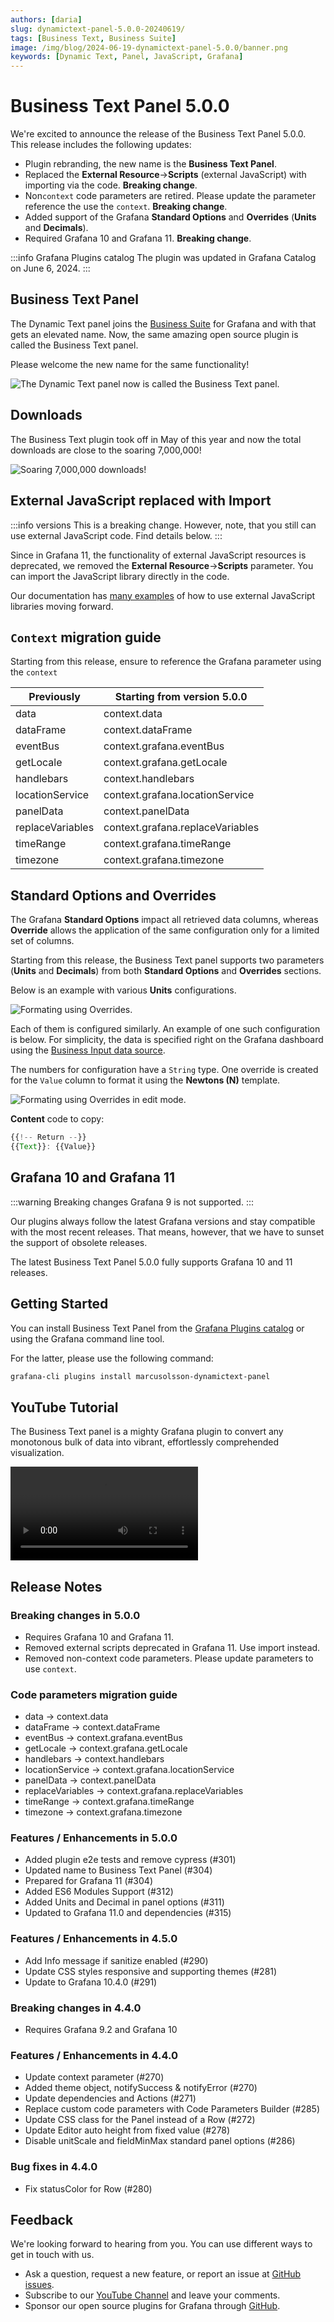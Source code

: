 ```yaml
---
authors: [daria]
slug: dynamictext-panel-5.0.0-20240619/
tags: [Business Text, Business Suite]
image: /img/blog/2024-06-19-dynamictext-panel-5.0.0/banner.png
keywords: [Dynamic Text, Panel, JavaScript, Grafana]
---
```



# Business Text Panel 5.0.0

We're excited to announce the release of the Business Text Panel 5.0.0. This release includes the following updates:

- Plugin rebranding, the new name is the **Business Text Panel**.
- Replaced the **External Resource**->**Scripts** (external JavaScript) with importing via the code. **Breaking change**.
- Non`context` code parameters are retired. Please update the parameter reference the use the `context`. **Breaking change**.
- Added support of the Grafana **Standard Options** and **Overrides** (**Units** and **Decimals**).
- Required Grafana 10 and Grafana 11. **Breaking change**.

:::info Grafana Plugins catalog
The plugin was updated in Grafana Catalog on June 6, 2024.
:::

## Business Text Panel

The Dynamic Text panel joins the [Business Suite](/plugins/) for Grafana and with that gets an elevated name. Now, the same amazing open source plugin is called the Business Text panel.

Please welcome the new name for the same functionality!

<Image
  title="The Dynamic Text panel now is called the Business Text panel."
  src="/img/blog/2024-06-19-dynamictext-panel-5.0.0/new-name.png"
/>

## Downloads

The Business Text plugin took off in May of this year and now the total downloads are close to the soaring 7,000,000!

<Image
  title="Soaring 7,000,000 downloads!"
  src="/img/blog/2024-06-19-dynamictext-panel-5.0.0/downloads.png"
/>

## External JavaScript replaced with Import

:::info versions
This is a breaking change. However, note, that you still can use external JavaScript code. Find details below.
:::

Since in Grafana 11, the functionality of external JavaScript resources is deprecated, we removed the **External Resource**->**Scripts** parameter. You can import the JavaScript library directly in the code.

Our documentation has [many examples](/plugins/volkovlabs-dynamictext-panel/external/) of how to use external JavaScript libraries moving forward.

## `Context` migration guide

Starting from this release, ensure to reference the Grafana parameter using the `context`

| Previously       | Starting from version 5.0.0      |
| ---------------- | -------------------------------- |
| data             | context.data                     |
| dataFrame        | context.dataFrame                |
| eventBus         | context.grafana.eventBus         |
| getLocale        | context.grafana.getLocale        |
| handlebars       | context.handlebars               |
| locationService  | context.grafana.locationService  |
| panelData        | context.panelData                |
| replaceVariables | context.grafana.replaceVariables |
| timeRange        | context.grafana.timeRange        |
| timezone         | context.grafana.timezone         |

## Standard Options and Overrides

The Grafana **Standard Options** impact all retrieved data columns, whereas **Override** allows the application of the same configuration only for a limited set of columns.

Starting from this release, the Business Text panel supports two parameters (**Units** and **Decimals**) from both **Standard Options** and **Overrides** sections.

Below is an example with various **Units** configurations.

<Image
  title="Formating using Overrides."
  src="/img/blog/2024-06-19-dynamictext-panel-5.0.0/units.png"
/>

Each of them is configured similarly. An example of one such configuration is below.
For simplicity, the data is specified right on the Grafana dashboard using the [Business Input data source](/plugins/volkovlabs-static-datasource/).

The numbers for configuration have a `String` type. One override is created for the `Value` column to format it using the **Newtons (N)** template.

<Image
  title="Formating using Overrides in edit mode."
  src="/img/blog/2024-06-19-dynamictext-panel-5.0.0/unit-edit.png"
/>

**Content** code to copy:

```js
{{!-- Return --}}
{{Text}}: {{Value}}
```

## Grafana 10 and Grafana 11

:::warning Breaking changes
Grafana 9 is not supported.
:::

Our plugins always follow the latest Grafana versions and stay compatible with the most recent releases. That means, however, that we have to sunset the support of obsolete releases.

The latest Business Text Panel 5.0.0 fully supports Grafana 10 and 11 releases.

## Getting Started

You can install Business Text Panel from the [Grafana Plugins catalog](https://grafana.com/grafana/plugins/marcusolsson-dynamictext-panel/) or using the Grafana command line tool.

For the latter, please use the following command:

```bash
grafana-cli plugins install marcusolsson-dynamictext-panel
```

## YouTube Tutorial

The Business Text panel is a mighty Grafana plugin to convert any monotonous bulk of data into vibrant, effortlessly comprehended visualization.

<Video
  src="https://www.youtube.com/embed/AcQi-6GCrNU"
  title="Business Text plugin for Grafana | Use HTML, Markdown, JavaScript and CSS | Community use cases."
/>

## Release Notes

### Breaking changes in 5.0.0

- Requires Grafana 10 and Grafana 11.
- Removed external scripts deprecated in Grafana 11. Use import instead.
- Removed non-context code parameters. Please update parameters to use `context`.

### Code parameters migration guide

- data -> context.data
- dataFrame -> context.dataFrame
- eventBus -> context.grafana.eventBus
- getLocale -> context.grafana.getLocale
- handlebars -> context.handlebars
- locationService -> context.grafana.locationService
- panelData -> context.panelData
- replaceVariables -> context.grafana.replaceVariables
- timeRange -> context.grafana.timeRange
- timezone -> context.grafana.timezone

### Features / Enhancements in 5.0.0

- Added plugin e2e tests and remove cypress (#301)
- Updated name to Business Text Panel (#304)
- Prepared for Grafana 11 (#304)
- Added ES6 Modules Support (#312)
- Added Units and Decimal in panel options (#311)
- Updated to Grafana 11.0 and dependencies (#315)

### Features / Enhancements in 4.5.0

- Add Info message if sanitize enabled (#290)
- Update CSS styles responsive and supporting themes (#281)
- Update to Grafana 10.4.0 (#291)

### Breaking changes in 4.4.0

- Requires Grafana 9.2 and Grafana 10

### Features / Enhancements in 4.4.0

- Update context parameter (#270)
- Added theme object, notifySuccess & notifyError (#270)
- Update dependencies and Actions (#271)
- Replace custom code parameters with Code Parameters Builder (#285)
- Update CSS class for the Panel instead of a Row (#272)
- Update Editor auto height from fixed value (#278)
- Disable unitScale and fieldMinMax standard panel options (#286)

### Bug fixes in 4.4.0

- Fix statusColor for Row (#280)

## Feedback

We're looking forward to hearing from you. You can use different ways to get in touch with us.

- Ask a question, request a new feature, or report an issue at [GitHub issues](https://github.com/volkovlabs/volkovlabs-dynamictext-panel/issues).
- Subscribe to our [YouTube Channel](https://www.youtube.com/@volkovlabs) and leave your comments.
- Sponsor our open source plugins for Grafana through [GitHub](https://github.com/sponsors/VolkovLabs).
